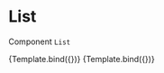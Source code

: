 
<Meta title="SB/User/LearnPage/BlockElement/List" component={List} />

# List

Component `List`


<Canvas>
  <Story
    name="List ordered"
    args={{
      content: {
        data: {
          style: 'ordered',
          items: ['a', 'b', 'c'],
        },
      },
    }}
  >
    {Template.bind({})}
  </Story>
  <Story
    name="List unordered"
    args={{
      content: {
        data: {
          style: 'unordered',
          items: ['a', 'b', 'c'],
        },
      },
    }}
  >
    {Template.bind({})}
  </Story>
</Canvas>
